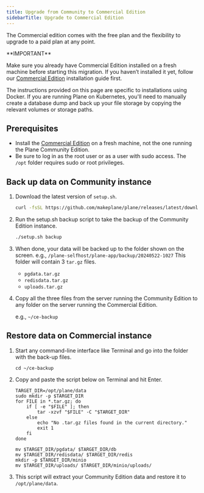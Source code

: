 ```yaml
---
title: Upgrade from Community to Commercial Edition
sidebarTitle: Upgrade to Commercial Edition
---
```

The Commercial edition comes with the free plan and the flexibility to upgrade to a paid plan at any point.

<Warning> 
**IMPORTANT**  

Make sure you already have Commercial Edition installed on a fresh machine before starting this migration. If you haven’t installed it yet, follow our [Commercial Edition](/self-hosting/methods/docker-compose#recommended-edition) installation guide first.

The instructions provided on this page are specific to installations using Docker. If you are running Plane on Kubernetes, you'll need to manually create a database dump and back up your file storage by copying the relevant volumes or storage paths.
</Warning>

## Prerequisites
- Install the [Commercial Edition](/self-hosting/methods/docker-compose#recommended-edition) on a fresh machine, not the one running the Plane Community Edition.
- Be sure to log in as the root user or as a user with sudo access. The `/opt` folder requires sudo or root privileges.

## Back up data on Community instance
1. Download the latest version of `setup.sh`.
    ```bash
    curl -fsSL https://github.com/makeplane/plane/releases/latest/download/setup.sh -o setup.sh
    ```

2. Run the setup.sh backup script to take the backup of the Community Edition instance.
    ```bash 
    ./setup.sh backup
    ```
3. When done, your data will be backed up to the folder shown on the screen.
    e.g., `/plane-selfhost/plane-app/backup/20240522-1027`
     This folder will contain 3 `tar.gz` files.
    - `pgdata.tar.gz`
    - `redisdata.tar.gz`
    - `uploads.tar.gz`

4. Copy all the three files from the server running the Community Edition to any folder on the server running the Commercial Edition.

    e.g., `~/ce-backup`

## Restore data on Commercial instance
1. Start any command-line interface like Terminal and go into the folder with the back-up files.
    ```
    cd ~/ce-backup
    ```
2. Copy and paste the script below on Terminal and hit Enter.
    ```
    TARGET_DIR=/opt/plane/data
    sudo mkdir -p $TARGET_DIR
    for FILE in *.tar.gz; do
        if [ -e "$FILE" ]; then
            tar -xzvf "$FILE" -C "$TARGET_DIR"
        else
            echo "No .tar.gz files found in the current directory."
            exit 1
        fi
    done

    mv $TARGET_DIR/pgdata/ $TARGET_DIR/db
    mv $TARGET_DIR/redisdata/ $TARGET_DIR/redis
    mkdir -p $TARGET_DIR/minio
    mv $TARGET_DIR/uploads/ $TARGET_DIR/minio/uploads/
    ```
3. This script will extract your Community Edition data and restore it to `/opt/plane/data`.
